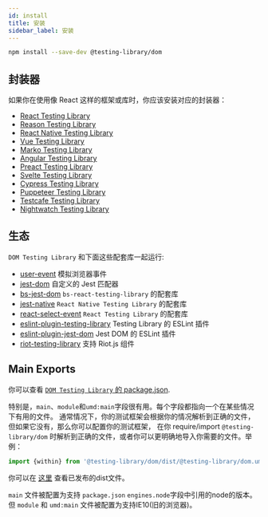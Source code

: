 ```yaml
---
id: install
title: 安装
sidebar_label: 安装
---
```


```bash npm2yarn
npm install --save-dev @testing-library/dom
```

## 封装器

如果你在使用像 React 这样的框架或库时，你应该安装对应的封装器：

- [React Testing Library](react-testing-library/intro.mdx)
- [Reason Testing Library](bs-react-testing-library/intro.mdx)
- [React Native Testing Library](react-native-testing-library/intro.mdx)
- [Vue Testing Library](vue-testing-library/intro.mdx)
- [Marko Testing Library](marko-testing-library/intro.mdx)
- [Angular Testing Library](angular-testing-library/intro.mdx)
- [Preact Testing Library](preact-testing-library/intro.mdx)
- [Svelte Testing Library](svelte-testing-library/intro.mdx)
- [Cypress Testing Library](cypress-testing-library/intro.mdx)
- [Puppeteer Testing Library](pptr-testing-library/intro.mdx)
- [Testcafe Testing Library](testcafe-testing-library/intro.mdx)
- [Nightwatch Testing Library](nightwatch-testing-library/intro.mdx)

## 生态

`DOM Testing Library` 和下面这些配套库一起运行:

- [user-event](user-event/intro.mdx) 模拟浏览器事件
- [jest-dom](ecosystem-jest-dom.mdx) 自定义的 Jest 匹配器
- [bs-jest-dom](ecosystem-bs-jest-dom.mdx) `bs-react-testing-library` 的配套库
- [jest-native](ecosystem-jest-native.mdx) `React Native Testing Library` 的配套库
- [react-select-event](ecosystem-react-select-event.mdx) `React Testing Library` 的配套库
- [eslint-plugin-testing-library](ecosystem-eslint-plugin-testing-library.mdx)
  Testing Library 的 ESLint 插件
- [eslint-plugin-jest-dom](ecosystem-eslint-plugin-jest-dom.mdx) Jest DOM 的 ESLint 插件
- [riot-testing-library](ecosystem-riot-testing-library.mdx) 支持 Riot.js 组件

## Main Exports

你可以查看
[`DOM Testing Library` 的 package.json](https://unpkg.com/@testing-library/dom/package.json).

特别是，`main`、`module`和`umd:main`字段很有用。每个字段都指向一个在某些情况下有用的文件。
通常情况下，你的测试框架会根据你的情况解析到正确的文件，但如果它没有，那么你可以配置你的测试框架，
在你 require/import `@testing-library/dom` 时解析到正确的文件，或者你可以更明确地导入你需要的文件。举例：

```js
import {within} from '@testing-library/dom/dist/@testing-library/dom.umd.js'
```

你可以在
[这里](https://unpkg.com/@testing-library/dom/dist/)
查看已发布的dist文件。

`main` 文件被配置为支持 `package.json` `engines.node`字段中引用的node的版本。
但 `module` 和 `umd:main` 文件被配置为支持IE10(旧的浏览器)。
